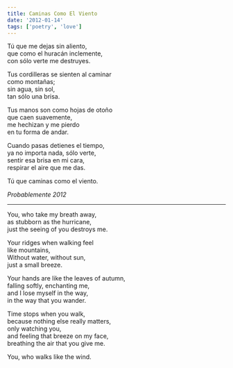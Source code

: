 ```yaml
---
title: Caminas Como El Viento
date: '2012-01-14'
tags: ['poetry', 'love']
---
```


<div className="italic">
Tú que me dejas sin aliento,<br/>
que como el huracán inclemente,<br/>
con sólo verte me destruyes.<br/>

Tus cordilleras se sienten al caminar<br/>
como montañas;<br/>
sin agua, sin sol,<br/>
tan sólo una brisa.<br/>

Tus manos son como hojas de otoño<br/>
que caen suavemente,<br/>
me hechizan y me pierdo<br/>
en tu forma de andar.<br/>

Cuando pasas detienes el tiempo,<br/>
ya no importa nada, sólo verte,<br/>
sentir esa brisa en mi cara,<br/>
respirar el aire que me das.<br/>

Tú que caminas como el viento.<br/>
</div>

*Probablemente 2012*

***

<div className="italic">
You, who take my breath away,<br/>
as stubborn as the hurricane,<br/>
just the seeing of you destroys me.<br/>

Your ridges when walking feel<br/>
like mountains,<br/>
Without water, without sun,<br/>
just a small breeze.<br/>

Your hands are like the leaves of autumn,<br/>
falling softly, enchanting me,<br/>
and I lose myself in the way,<br/>
in the way that you wander.<br/>

Time stops when you walk,<br/>
because nothing else really matters,<br/>
only watching you,<br/>
and feeling that breeze on my face,<br/>
breathing the air that you give me.<br/>

You, who walks like the wind.<br/>
</div>
